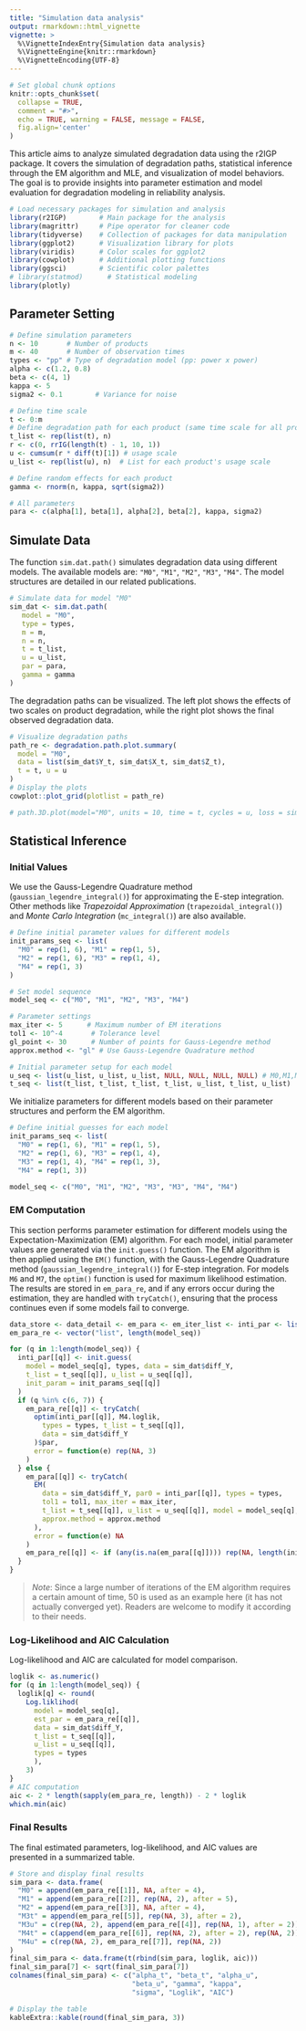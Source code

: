 ```yaml
---
title: "Simulation data analysis"
output: rmarkdown::html_vignette
vignette: >
  %\VignetteIndexEntry{Simulation data analysis}
  %\VignetteEngine{knitr::rmarkdown}
  %\VignetteEncoding{UTF-8}
---
```


```r
# Set global chunk options
knitr::opts_chunk$set(
  collapse = TRUE,
  comment = "#>",
  echo = TRUE, warning = FALSE, message = FALSE,
  fig.align='center'
)
```

This article aims to analyze simulated degradation data using the r2IGP package. It covers the simulation of degradation paths, statistical inference through the EM algorithm and MLE, and visualization of model behaviors. The goal is to provide insights into parameter estimation and model evaluation for degradation modeling in reliability analysis.


```r
# Load necessary packages for simulation and analysis
library(r2IGP)        # Main package for the analysis
library(magrittr)     # Pipe operator for cleaner code
library(tidyverse)    # Collection of packages for data manipulation
library(ggplot2)      # Visualization library for plots
library(viridis)      # Color scales for ggplot2
library(cowplot)      # Additional plotting functions
library(ggsci)        # Scientific color palettes
# library(statmod)      # Statistical modeling
library(plotly)
```


## Parameter Setting


```r
# Define simulation parameters
n <- 10       # Number of products
m <- 40       # Number of observation times
types <- "pp" # Type of degradation model (pp: power x power)
alpha <- c(1.2, 0.8) 
beta <- c(4, 1)     
kappa <- 5           
sigma2 <- 0.1        # Variance for noise

# Define time scale
t <- 0:m
# Define degradation path for each product (same time scale for all products)
t_list <- rep(list(t), n)
r <- c(0, rrIG(length(t) - 1, 10, 1))
u <- cumsum(r * diff(t)[1]) # usage scale
u_list <- rep(list(u), n)  # List for each product's usage scale

# Define random effects for each product
gamma <- rnorm(n, kappa, sqrt(sigma2))

# All parameters
para <- c(alpha[1], beta[1], alpha[2], beta[2], kappa, sigma2)
```


## Simulate Data

The function `sim.dat.path()` simulates degradation data using different models. The available models are: `"M0"`, `"M1"`, `"M2"`, `"M3"`, `"M4"`. The model structures are detailed in our related publications.

```r
# Simulate data for model "M0"
sim_dat <- sim.dat.path(
   model = "M0", 
   type = types, 
   m = m, 
   n = n, 
   t = t_list, 
   u = u_list, 
   par = para, 
   gamma = gamma
)
```

The degradation paths can be visualized. The left plot shows the effects of two scales on product degradation, while the right plot shows the final observed degradation data.

```r
# Visualize degradation paths
path_re <- degradation.path.plot.summary(
  model = "M0",
  data = list(sim_dat$Y_t, sim_dat$X_t, sim_dat$Z_t),
  t = t, u = u
)
# Display the plots
cowplot::plot_grid(plotlist = path_re)
```

```r
# path.3D.plot(model="M0", units = 10, time = t, cycles = u, loss = sim_dat$Y_t) 
```

## Statistical Inference

### Initial Values 

We use the Gauss-Legendre Quadrature method (`gaussian_legendre_integral()`) for approximating the E-step integration. Other methods like *Trapezoidal Approximation* (`trapezoidal_integral()`) and *Monte Carlo Integration* (`mc_integral()`) are also available.

```r
# Define initial parameter values for different models
init_params_seq <- list(
  "M0" = rep(1, 6), "M1" = rep(1, 5),
  "M2" = rep(1, 6), "M3" = rep(1, 4),
  "M4" = rep(1, 3)
)

# Set model sequence
model_seq <- c("M0", "M1", "M2", "M3", "M4")

# Parameter settings
max_iter <- 5      # Maximum number of EM iterations
tol1 <- 10^-4       # Tolerance level
gl_point <- 30      # Number of points for Gauss-Legendre method
approx.method <- "gl" # Use Gauss-Legendre Quadrature method

# Initial parameter setup for each model
u_seq <- list(u_list, u_list, u_list, NULL, NULL, NULL, NULL) # M0,M1,M2,M3t,M3u,M4t,M4u
t_seq <- list(t_list, t_list, t_list, t_list, u_list, t_list, u_list) 
```

We initialize parameters for different models based on their parameter structures and perform the EM algorithm.

```r
# Define initial guesses for each model
init_params_seq <- list(
  "M0" = rep(1, 6), "M1" = rep(1, 5), 
  "M2" = rep(1, 6), "M3" = rep(1, 4), 
  "M3" = rep(1, 4), "M4" = rep(1, 3), 
  "M4" = rep(1, 3))

model_seq <- c("M0", "M1", "M2", "M3", "M3", "M4", "M4")
```

### EM Computation

This section performs parameter estimation for different models using the Expectation-Maximization (EM) algorithm. For each model, initial parameter values are generated via the `init.guess()` function. The EM algorithm is then applied using the `EM()` function, with the Gauss-Legendre Quadrature method (`gaussian_legendre_integral()`) for E-step integration. For models `M6` and `M7`, the `optim()` function is used for maximum likelihood estimation. The results are stored in `em_para_re`, and if any errors occur during the estimation, they are handled with `tryCatch()`, ensuring that the process continues even if some models fail to converge.


```r
data_store <- data_detail <- em_para <- em_iter_list <- inti_par <- list()
em_para_re <- vector("list", length(model_seq))

for (q in 1:length(model_seq)) {
  inti_par[[q]] <- init.guess(
    model = model_seq[q], types, data = sim_dat$diff_Y,
    t_list = t_seq[[q]], u_list = u_seq[[q]],
    init_param = init_params_seq[[q]]
  )
  if (q %in% c(6, 7)) {
    em_para_re[[q]] <- tryCatch(
      optim(inti_par[[q]], M4.loglik,
        types = types, t_list = t_seq[[q]],
        data = sim_dat$diff_Y
      )$par,
      error = function(e) rep(NA, 3)
    )
  } else {
    em_para[[q]] <- tryCatch(
      EM(
        data = sim_dat$diff_Y, par0 = inti_par[[q]], types = types,
        tol1 = tol1, max_iter = max_iter,
        t_list = t_seq[[q]], u_list = u_seq[[q]], model = model_seq[q], n_points = gl_point,
        approx.method = approx.method
      ),
      error = function(e) NA
    )
    em_para_re[[q]] <- if (any(is.na(em_para[[q]]))) rep(NA, length(init_params_seq[[q]])) else as.numeric(em_para[[q]]$par_re[em_para[[q]]$iter, ])
  }
}
```


> *Note*: Since a large number of iterations of the EM algorithm requires a certain amount of time, 50 is used as an example here (it has not actually converged yet). Readers are welcome to modify it according to their needs.

<!-- ### Plot EM Iterations -->

<!-- The `EM_iter_plot()` function visualizes the convergence of the EM algorithm through iteration plots. -->

<!-- ```{r eval=TRUE, include=TRUE, results='hide'} -->
<!-- # Define the names and order of parameters for each model -->
<!-- f_names_list <- list( -->
<!--   "M0" = list( -->
<!--     expression(hat(alpha)[t]), expression(hat(beta)[t]),  -->
<!--     expression(hat(alpha)[u]), expression(hat(beta)[u]),  -->
<!--     expression(hat(kappa)), expression(hat(sigma)^2) -->
<!--     ), -->
<!--   "M1" = list( -->
<!--     expression(hat(alpha)[t]), expression(hat(beta)[t]),  -->
<!--     expression(hat(alpha)[u]), expression(hat(beta)[u]),  -->
<!--     expression(hat(gamma)) -->
<!--     ), -->
<!--   "M2" = list( -->
<!--     expression(hat(alpha)[t]), expression(hat(beta)[t]),  -->
<!--     expression(hat(alpha)[u]), expression(hat(beta)[u]),  -->
<!--     expression(hat(kappa)), expression(hat(sigma)^2) -->
<!--     ), -->
<!--   "M3" = list( -->
<!--     expression(hat(alpha)), expression(hat(beta)),  -->
<!--     expression(hat(kappa)), expression(hat(sigma)^2) -->
<!--     ), -->
<!--   "M3" = list( -->
<!--     expression(hat(alpha)), expression(hat(beta)),  -->
<!--     expression(hat(kappa)), expression(hat(sigma)^2) -->
<!--     ), -->
<!--   "M4" = list( -->
<!--     expression(hat(alpha)), expression(hat(beta)),  -->
<!--     expression(hat(kappa)) -->
<!--     ), -->
<!--   "M4" = list( -->
<!--     expression(hat(alpha)), expression(hat(beta)),  -->
<!--     expression(hat(kappa)) -->
<!--     ) -->
<!-- ) -->

<!-- orders_list <- list( -->
<!--   "M0" = c("alpha_t", "beta_t", "alpha_u", "beta_u", "kappa", "sigma2"), -->
<!--   "M1" = c("alpha_t", "beta_t", "alpha_u", "beta_u", "gamma"), -->
<!--   "M2" = c("alpha_t", "beta_t", "alpha_u", "beta_u", "kappa", "sigma2"), -->
<!--   "M3" = c("alpha", "beta", "kappa", "sigma2"), "M3" = c("alpha", "beta", "kappa", "sigma2"), -->
<!--   "M4" = c("alpha", "beta", "gamma"), "M4" = c("alpha", "beta", "gamma") -->
<!-- ) -->
<!-- ``` -->

<!-- ```{r eval=TRUE, include=TRUE, results='hide'} -->
<!-- # Plot EM iteration results -->
<!-- iter_list <- list() -->
<!-- for (q in 1:5) { -->
<!--   em_iter_list[[q]] <- EM_iter_plot(em_para[[q]]$par_re[complete.cases(em_para[[q]]$par_re), ], -->
<!--     par = NULL, ncol = dim(em_para[[q]]$par_re)[2], ture_value = F, -->
<!--     orders = orders_list[[q]], f_names = f_names_list[[q]] -->
<!--   ) -->
<!-- } -->
<!-- cowplot::plot_grid(em_iter_list[[1]],  -->
<!--                    em_iter_list[[2]], -->
<!--                    em_iter_list[[3]], -->
<!--                    labels = c("M0", "M1", "M2"), -->
<!--                    ncol = 1 -->
<!--                    ) -->

<!-- cowplot::plot_grid(em_iter_list[[4]],  -->
<!--                    em_iter_list[[5]], -->
<!--                    labels = c("Time", "UV"), -->
<!--                    hjust = -0.2, -->
<!--                    ncol = 1 -->
<!--                    ) -->
<!-- ``` -->


### Log-Likelihood and AIC Calculation

Log-likelihood and AIC are calculated for model comparison.
```r
loglik <- as.numeric()
for (q in 1:length(model_seq)) {
  loglik[q] <- round(
    Log.liklihod(
      model = model_seq[q], 
      est_par = em_para_re[[q]], 
      data = sim_dat$diff_Y, 
      t_list = t_seq[[q]], 
      u_list = u_seq[[q]], 
      types = types
      ), 
    3)
}
# AIC computation
aic <- 2 * length(sapply(em_para_re, length)) - 2 * loglik
which.min(aic)
```


### Final Results

The final estimated parameters, log-likelihood, and AIC values are presented in a summarized table.

```r
# Store and display final results
sim_para <- data.frame(
  "M0" = append(em_para_re[[1]], NA, after = 4),
  "M1" = append(em_para_re[[2]], rep(NA, 2), after = 5),
  "M2" = append(em_para_re[[3]], NA, after = 4),
  "M3t" = append(em_para_re[[5]], rep(NA, 3), after = 2),
  "M3u" = c(rep(NA, 2), append(em_para_re[[4]], rep(NA, 1), after = 2)),
  "M4t" = c(append(em_para_re[[6]], rep(NA, 2), after = 2), rep(NA, 2)),
  "M4u" = c(rep(NA, 2), em_para_re[[7]], rep(NA, 2))
)
final_sim_para <- data.frame(t(rbind(sim_para, loglik, aic)))
final_sim_para[7] <- sqrt(final_sim_para[7])
colnames(final_sim_para) <- c("alpha_t", "beta_t", "alpha_u",
                              "beta_u", "gamma", "kappa", 
                              "sigma", "Loglik", "AIC")

# Display the table
kableExtra::kable(round(final_sim_para, 3))
```
